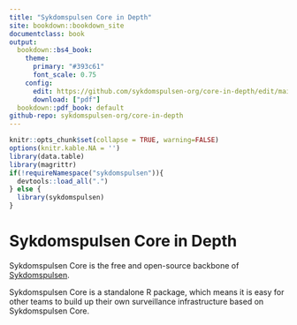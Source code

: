 ```yaml
---
title: "Sykdomspulsen Core in Depth"
site: bookdown::bookdown_site
documentclass: book
output:
  bookdown::bs4_book:
    theme:
      primary: "#393c61"
      font_scale: 0.75
    config:
      edit: https://github.com/sykdomspulsen-org/core-in-depth/edit/main/%s
      download: ["pdf"]
  bookdown::pdf_book: default
github-repo: sykdomspulsen-org/core-in-depth
---
```


```r
knitr::opts_chunk$set(collapse = TRUE, warning=FALSE)
options(knitr.kable.NA = '')
library(data.table)
library(magrittr)
if(!requireNamespace("sykdomspulsen")){
  devtools::load_all(".")
} else {
  library(sykdomspulsen)
}
```

# Sykdomspulsen Core in Depth

Sykdomspulsen Core is the free and open-source backbone of [Sykdomspulsen](https://docs.sykdomspulsen.no).

Sykdomspulsen Core is a standalone R package, which means it is easy for other teams to build up their own surveillance infrastructure based on Sykdomspulsen Core.
